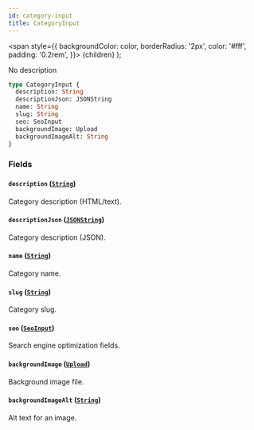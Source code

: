```yaml
---
id: category-input
title: CategoryInput
---
```


<span
style={{
      backgroundColor: color,
      borderRadius: '2px',
      color: '#fff',
      padding: '0.2rem',
    }}>
{children}
</span>
);

No description

```graphql
type CategoryInput {
  description: String
  descriptionJson: JSONString
  name: String
  slug: String
  seo: SeoInput
  backgroundImage: Upload
  backgroundImageAlt: String
}
```

### Fields

#### `description` ([`String`](/api-reference/scalars/string.mdx))

Category description (HTML/text).

#### `descriptionJson` ([`JSONString`](/api-reference/scalars/json-string.mdx))

Category description (JSON).

#### `name` ([`String`](/api-reference/scalars/string.mdx))

Category name.

#### `slug` ([`String`](/api-reference/scalars/string.mdx))

Category slug.

#### `seo` ([`SeoInput`](/api-reference/inputs/seo-input.mdx))

Search engine optimization fields.

#### `backgroundImage` ([`Upload`](/api-reference/scalars/upload.mdx))

Background image file.

#### `backgroundImageAlt` ([`String`](/api-reference/scalars/string.mdx))

Alt text for an image.
